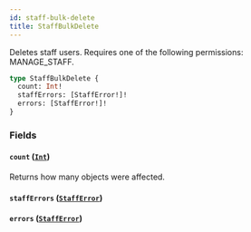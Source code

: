 ```yaml
---
id: staff-bulk-delete
title: StaffBulkDelete
---
```


Deletes staff users. Requires one of the following permissions: MANAGE_STAFF.

```graphql
type StaffBulkDelete {
  count: Int!
  staffErrors: [StaffError!]!
  errors: [StaffError!]!
}
```

### Fields

#### `count` ([`Int`](../../../developer/api-reference/scalars/int))

Returns how many objects were affected.

#### `staffErrors` ([`StaffError`](../../../developer/api-reference/objects/staff-error))

#### `errors` ([`StaffError`](../../../developer/api-reference/objects/staff-error))
